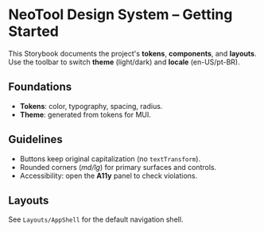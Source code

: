
<Meta title="Intro/Getting Started" />

# NeoTool Design System – Getting Started

This Storybook documents the project's **tokens**, **components**, and **layouts**.  
Use the toolbar to switch **theme** (light/dark) and **locale** (en-US/pt-BR).

## Foundations

- **Tokens**: color, typography, spacing, radius.
- **Theme**: generated from tokens for MUI.

## Guidelines

- Buttons keep original capitalization (no `textTransform`).
- Rounded corners (_md/lg_) for primary surfaces and controls.
- Accessibility: open the **A11y** panel to check violations.

## Layouts

See `Layouts/AppShell` for the default navigation shell.
